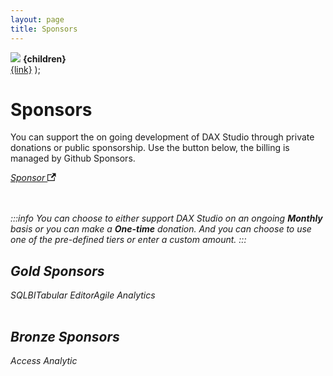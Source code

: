 ```yaml
---
layout: page
title: Sponsors
---
```


<tr>
    <td width="150px" style={{'content-alignment': 'center'}}>
        <a href={link} ><img src={image}/></a> 
    </td>
    <td width="85%">
        <strong>{children}</strong><br/> <a href={link} >{link}</a> 
    </td>
</tr>
);

# Sponsors

You can support the on going development of DAX Studio through private donations or public sponsorship. Use the button below, the billing is managed by Github Sponsors.

<div className="container">
  <div className="row">
        <div className="col" style={{"text-align":"center"}}>
            <a href="https://github.com/sponsors/DaxStudio?o=esc">
                <div className="button button--lg button--secondary"> 
                    <i className="fa fa-heart-circle-plus" style={{margin: "5px", color: "salmon"}}/>Sponsor
                    <svg width="13.5" height="13.5" aria-hidden="true" viewBox="0 0 24 24" class="iconExternalLink_node_modules-@docusaurus-theme-classic-lib-theme-Icon-ExternalLink-styles-module"><path fill="currentColor" d="M21 13v10h-21v-19h12v2h-10v15h17v-8h2zm3-12h-10.988l4.035 4-6.977 7.07 2.828 2.828 6.977-7.07 4.125 4.172v-11z"></path></svg>
                </div>
            </a>
        </div>
    </div>
</div>
<br/>
<br/>

:::info
You can choose to either support DAX Studio on an ongoing **Monthly** basis or you can make a **One-time** donation. And you can choose to use one of the pre-defined tiers or enter a custom amount.
:::

## Gold Sponsors

<table width="100%">
<SponsorRow image="https://avatars.githubusercontent.com/u/31683734?s=120&v=4" link="https://www.sqlbi.com">SQLBI</SponsorRow>
<SponsorRow image="https://avatars.githubusercontent.com/u/30911111?s=96&v=4" link="https://tabulareditor.com">Tabular Editor</SponsorRow>
<SponsorRow image="https://avatars.githubusercontent.com/u/112446214?v=4" link="https://agile-analytics.com.au">Agile Analytics</SponsorRow>
</table>

## Bronze Sponsors

<table width="100%">
<SponsorRow image="https://avatars.githubusercontent.com/u/86407855?s=96&v=4" link="https://accessanalytic.com.au/">Access Analytic</SponsorRow>
</table>

